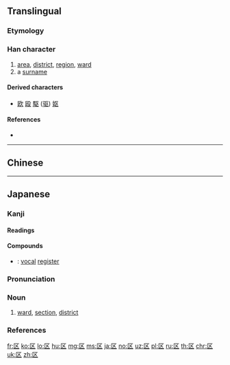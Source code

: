 {{character info/new}}
{{also|區|凶}}
==Translingual==
{{stroke order}}
{{ja-forms|区|区|[[區]]}}
===Etymology===
{{Han simp|區|f=品|t=乂}}

===Han character===
{{Han char|rn=23|rad=匸|as=02|sn=4|four=7171.4|canj=SK|ids=⿷匚㐅,⿷匸乂}}

# [[area]], [[district]], [[region]], [[ward]]
# a [[surname]]

====Derived characters====
* [[欧]] [[殴]] [[駆]] ([[驱]]) [[妪]]

====References====
* {{Han ref|kx=0154.361|dkj=02674|hdz=10081.050|uh=533A|ud=21306}}

----

==Chinese==
{{zh-see|區}}

----

==Japanese==

===Kanji===
{{ja-kanji|grade=3|rs=匸02|style=s|kyu=區}}

====Readings====
{{ja-readings|goon=[[く]] (ku), [[う]] (u)|kanon=[[く]] (ku), [[おう]] (ō)}}

====Compounds====
* {{ja-r|声区|せいく}}: [[vocal]] [[register]]

{{ja-kanjitab|く|yomi=o}}

===Pronunciation===
{{ja-pron|yomi=o|く|acc=1|acc_ref=DJR,NHK}}

===Noun===
{{ja-noun|kyu=區|く}}

# [[ward]], [[section]], [[district]]

===References===
<references/>

[[fr:区]]
[[ko:区]]
[[lo:区]]
[[hu:区]]
[[mg:区]]
[[ms:区]]
[[ja:区]]
[[no:区]]
[[uz:区]]
[[pl:区]]
[[ru:区]]
[[th:区]]
[[chr:区]]
[[uk:区]]
[[zh:区]]